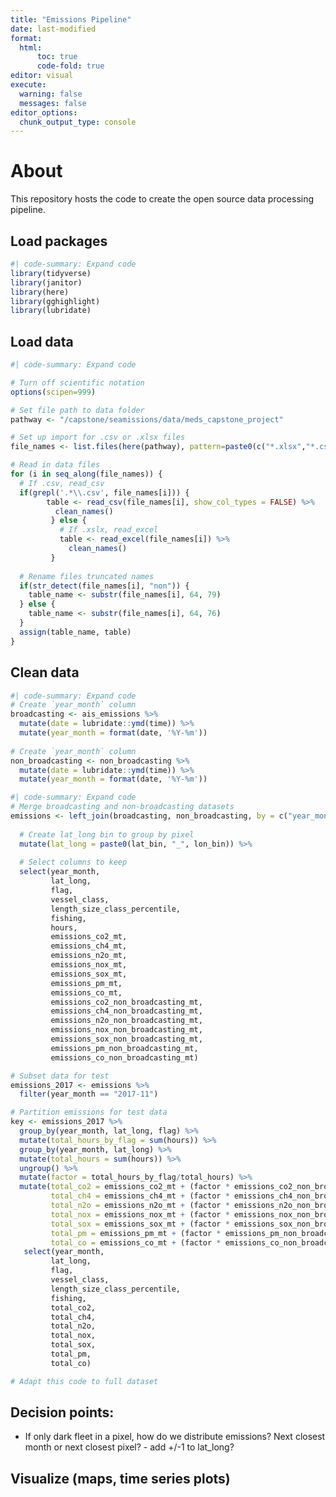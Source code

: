 ```yaml
---
title: "Emissions Pipeline"
date: last-modified
format:
  html:
      toc: true
      code-fold: true
editor: visual
execute:
  warning: false
  messages: false
editor_options: 
  chunk_output_type: console
---
```


# About

This repository hosts the code to create the open source data processing pipeline.

## Load packages
```r
#| code-summary: Expand code
library(tidyverse)
library(janitor)
library(here)
library(gghighlight)
library(lubridate)
```

## Load data
```r
#| code-summary: Expand code

# Turn off scientific notation
options(scipen=999)

# Set file path to data folder
pathway <- "/capstone/seamissions/data/meds_capstone_project"

# Set up import for .csv or .xlsx files
file_names <- list.files(here(pathway), pattern=paste0(c("*.xlsx","*.csv"), collapse="|"), full.names=TRUE)

# Read in data files
for (i in seq_along(file_names)) {
  # If .csv, read_csv
  if(grepl('.*\\.csv', file_names[i])) {
        table <- read_csv(file_names[i], show_col_types = FALSE) %>%
          clean_names()
         } else {
           # If .xslx, read_excel
           table <- read_excel(file_names[i]) %>%
             clean_names()
         }
  
  # Rename files truncated names
  if(str_detect(file_names[i], "non")) {
    table_name <- substr(file_names[i], 64, 79)
  } else {
    table_name <- substr(file_names[i], 64, 76)
  }
  assign(table_name, table)
}
```

## Clean data
```r
#| code-summary: Expand code
# Create `year_month` column
broadcasting <- ais_emissions %>%
  mutate(date = lubridate::ymd(time)) %>%
  mutate(year_month = format(date, '%Y-%m'))
  
# Create `year_month` column
non_broadcasting <- non_broadcasting %>%
  mutate(date = lubridate::ymd(time)) %>%
  mutate(year_month = format(date, '%Y-%m'))
```

```r
#| code-summary: Expand code
# Merge broadcasting and non-broadcasting datasets
emissions <- left_join(broadcasting, non_broadcasting, by = c("year_month", "lat_bin", "lon_bin", "length_size_class_percentile")) %>%
  
  # Create lat_long bin to group by pixel
  mutate(lat_long = paste0(lat_bin, "_", lon_bin)) %>%
  
  # Select columns to keep
  select(year_month, 
         lat_long, 
         flag, 
         vessel_class, 
         length_size_class_percentile, 
         fishing, 
         hours, 
         emissions_co2_mt, 
         emissions_ch4_mt, 
         emissions_n2o_mt, 
         emissions_nox_mt, 
         emissions_sox_mt, 
         emissions_pm_mt, 
         emissions_co_mt,
         emissions_co2_non_broadcasting_mt,
         emissions_ch4_non_broadcasting_mt,
         emissions_n2o_non_broadcasting_mt,
         emissions_nox_non_broadcasting_mt,
         emissions_sox_non_broadcasting_mt,
         emissions_pm_non_broadcasting_mt,
         emissions_co_non_broadcasting_mt)

# Subset data for test
emissions_2017 <- emissions %>%
  filter(year_month == "2017-11")

# Partition emissions for test data 
key <- emissions_2017 %>%
  group_by(year_month, lat_long, flag) %>%
  mutate(total_hours_by_flag = sum(hours)) %>%
  group_by(year_month, lat_long) %>%
  mutate(total_hours = sum(hours)) %>%
  ungroup() %>%
  mutate(factor = total_hours_by_flag/total_hours) %>%
  mutate(total_co2 = emissions_co2_mt + (factor * emissions_co2_non_broadcasting_mt),
         total_ch4 = emissions_ch4_mt + (factor * emissions_ch4_non_broadcasting_mt),
         total_n2o = emissions_n2o_mt + (factor * emissions_n2o_non_broadcasting_mt),
         total_nox = emissions_nox_mt + (factor * emissions_nox_non_broadcasting_mt),
         total_sox = emissions_sox_mt + (factor * emissions_sox_non_broadcasting_mt),
         total_pm = emissions_pm_mt + (factor * emissions_pm_non_broadcasting_mt),
         total_co = emissions_co_mt + (factor * emissions_co_non_broadcasting_mt)) %>%
   select(year_month, 
         lat_long, 
         flag, 
         vessel_class, 
         length_size_class_percentile, 
         fishing, 
         total_co2, 
         total_ch4, 
         total_n2o, 
         total_nox, 
         total_sox, 
         total_pm, 
         total_co)

# Adapt this code to full dataset
```

## Decision points:

- If only dark fleet in a pixel, how do we distribute emissions? Next closest month or next closest pixel? - add +/-1 to lat_long?

## Visualize (maps, time series plots)

